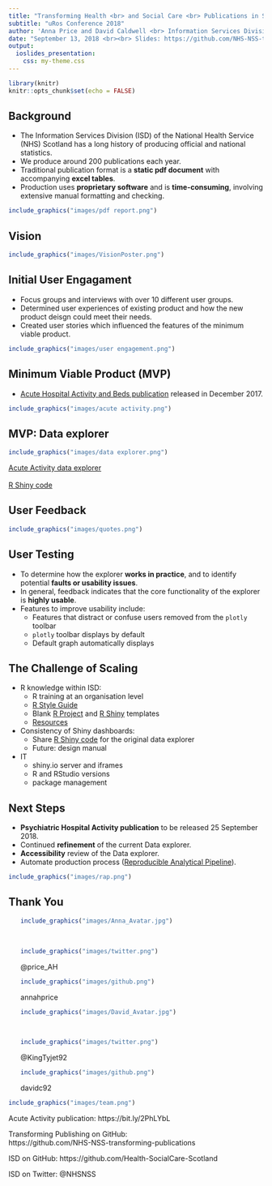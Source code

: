 ```yaml
---
title: "Transforming Health <br> and Social Care <br> Publications in Scotland"
subtitle: "uRos Conference 2018"
author: 'Anna Price and David Caldwell <br> Information Services Division, NHS Scotland <br>'
date: "September 13, 2018 <br><br> Slides: https://github.com/NHS-NSS-transforming-publications/uRos2018"
output:
  ioslides_presentation:
    css: my-theme.css
---
```


```r
library(knitr)
knitr::opts_chunk$set(echo = FALSE)
```

## Background

- The Information Services Division (ISD) of the National Health Service (NHS) Scotland has a long history of producing official and national statistics. 
- We produce around 200 publications each year.
- Traditional publication format is a **static pdf document** with accompanying **excel tables**.
- Production uses **proprietary software** and is **time-consuming**, involving extensive manual formatting and checking.

```r
include_graphics("images/pdf report.png")
```

## Vision

```r
include_graphics("images/VisionPoster.png")
```

## Initial User Engagament

- Focus groups and interviews with over 10 different user groups.
- Determined user experiences of existing product and how the new product deisgn could meet their needs.
- Created user stories which influenced the features of the minimum viable product.

```r
include_graphics("images/user engagement.png")
```

## Minimum Viable Product (MVP)

- [Acute Hospital Activity and Beds publication](http://www.isdscotland.org/Health-Topics/Hospital-Care/Publications/2018-06-26/Acute-Hospital-Publication/) released in December 2017.

```r
include_graphics("images/acute activity.png")
```

## MVP: Data explorer

```r
include_graphics("images/data explorer.png")
```
[Acute Activity data explorer](https://www.isdscotland.org/Health-Topics/Hospital-Care/Publications/2018-06-26/Acute-Hospital-Publication/data-explorer/)
<br>
<br>[R Shiny code](https://github.com/Health-SocialCare-Scotland/Hospital-Acute-Activity/tree/master/Data-Explorer)

## User Feedback

```r
include_graphics("images/quotes.png")
```

## User Testing

- To determine how the explorer **works in practice**, and to identify potential **faults or usability issues**.
- In general, feedback indicates that the core functionality of the explorer is **highly usable**.
- Features to improve usability include:
    - Features that distract or confuse users removed from the `plotly` toolbar
    - `plotly` toolbar displays by default
    - Default graph automatically displays

## The Challenge of Scaling

- R knowledge within ISD:
    - R training at an organisation level
    - [R Style Guide](https://github.com/Health-SocialCare-Scotland/R-Resources/blob/master/PHI%20R%20style%20guide.md)
    - Blank [R Project](https://github.com/Health-SocialCare-Scotland/r-project-structure) and [R Shiny](https://github.com/Health-SocialCare-Scotland/rshiny-project-structure) templates
    - [Resources](https://github.com/NHS-NSS-transforming-publications/resources)
- Consistency of Shiny dashboards:
    - Share [R Shiny code](https://github.com/Health-SocialCare-Scotland/Hospital-Acute-Activity/tree/master/Data-Explorer) for the original data explorer
    - Future: design manual
- IT 
    - shiny.io server and iframes
    - R and RStudio versions
    - package management

## Next Steps

- **Psychiatric Hospital Activity publication** to be released 25 September 2018.
- Continued **refinement** of the current Data explorer.
- **Accessibility** review of the Data explorer.
- Automate production process ([Reproducible Analytical Pipeline](https://ukgovdatascience.github.io/rap_companion/)).

```r
include_graphics("images/rap.png")
```

## Thank You {.smaller}
<div class="columns-2">
<ul>
```r
include_graphics("images/Anna_Avatar.jpg")
```
<br>
```r
include_graphics("images/twitter.png")
```
@price_AH
<br>
```r
include_graphics("images/github.png")
```
annahprice
</ul>
<ul>
```r
include_graphics("images/David_Avatar.jpg")
```
<br>
```r
include_graphics("images/twitter.png")
```
@KingTyjet92
<br>
```r
include_graphics("images/github.png")
```
davidc92
</ul>
</div>

```r
include_graphics("images/team.png")
```

Acute Activity publication: https://bit.ly/2PhLYbL

Transforming Publishing on GitHub: <br> https://github.com/NHS-NSS-transforming-publications

ISD on GitHub: https://github.com/Health-SocialCare-Scotland

ISD on Twitter: @NHSNSS


